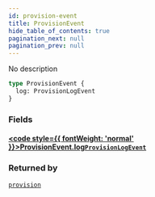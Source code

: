 ```yaml
---
id: provision-event
title: ProvisionEvent
hide_table_of_contents: true
pagination_next: null
pagination_prev: null
---
```








No description

```graphql
type ProvisionEvent {
  log: ProvisionLogEvent
}
```


### Fields

#### [<code style={{ fontWeight: 'normal' }}>ProvisionEvent.<b>log</b></code>](#)<Bullet />[`ProvisionLogEvent`](/docs/schemas/arkitekt/objects/provision-log-event) <Badge class="secondary" text="object"/>
> 
> 



### Returned by

[`provision`](/docs/schemas/arkitekt/subscriptions/provision)  <Badge class="secondary" text="subscription"/>



